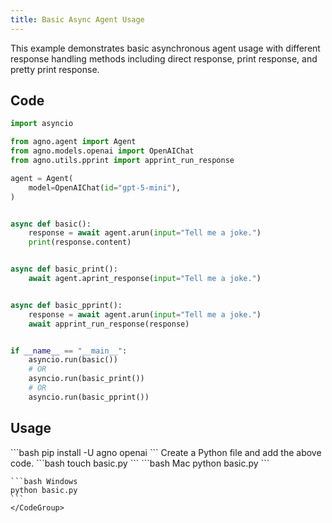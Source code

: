 ```yaml
---
title: Basic Async Agent Usage
---
```


This example demonstrates basic asynchronous agent usage with different response handling methods including direct response, print response, and pretty print response.

## Code

```python cookbook/agents/async/basic.py
import asyncio

from agno.agent import Agent
from agno.models.openai import OpenAIChat
from agno.utils.pprint import apprint_run_response

agent = Agent(
    model=OpenAIChat(id="gpt-5-mini"),
)


async def basic():
    response = await agent.arun(input="Tell me a joke.")
    print(response.content)


async def basic_print():
    await agent.aprint_response(input="Tell me a joke.")


async def basic_pprint():
    response = await agent.arun(input="Tell me a joke.")
    await apprint_run_response(response)


if __name__ == "__main__":
    asyncio.run(basic())
    # OR
    asyncio.run(basic_print())
    # OR
    asyncio.run(basic_pprint())
```

## Usage

<Steps>
  <Snippet file="create-venv-step.mdx" />

  <Step title="Install libraries">
    ```bash
    pip install -U agno openai
    ```
  </Step>

  <Snippet file="export-openai-api.mdx" />

  <Step title="Create a Python file">
    Create a Python file and add the above code.
    ```bash
    touch basic.py
    ```
  </Step>

  <Step title="Run Agent">
    <CodeGroup>
    ```bash Mac
    python basic.py
    ```
    
    ```bash Windows
    python basic.py
    ```
    </CodeGroup>
  </Step>

  <Snippet file="find-all-cookbooks.mdx" />
</Steps>
